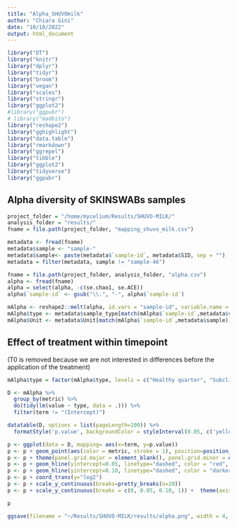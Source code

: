 ```yaml
---
title: "Alpha_SHUVOmilk"
author: "Chiara Gini"
date: "10/10/2022"
output: html_document
---
```


```r
library("DT")
library("knitr")
library("dplyr")
library("tidyr")
library("broom")
library("vegan")
library("scales")
library("stringr")
library("ggplot2")
#library("ggpubr")
# library("madbito")
library("reshape2")
library("gghighlight")
library("data.table")
library("rmarkdown")
library("ggrepel")
library("tibble")
library("ggplot2")
library("tidyverse")
library("ggpubr")
```

## Alpha diversity of SKINSWABs samples

```r
project_folder = "/home/mycelium/Results/SHUVO-MILK/"
analysis_folder = "results/"
fname = file.path(project_folder, "mapping_shuvo_milk.csv")

metadata <- fread(fname)
metadata$sample <- "sample-"
metadata$sample<- paste(metadata$`sample-id`, metadata$SID, sep = "")
metadata = filter(metadata, sample != "sample-46")

fname = file.path(project_folder, analysis_folder, "alpha.csv")
alpha <- fread(fname)
alpha = select(alpha, -c(se.chao1, se.ACE))
alpha$`sample-id` <- gsub("\\.", "-", alpha$`sample-id`)

mAlpha <- reshape2::melt(alpha, id.vars = "sample-id", variable.name = "metric", value.name = "value")
mAlpha$type <- metadata$sample_type[match(mAlpha$`sample-id`,metadata$sample)]
mAlpha$Unit <- metadata$Unit[match(mAlpha$`sample-id`,metadata$sample)]

```

## Effect of treatment within timepoint

(T0 is removed because we are not interested in differences before the application of the treatment)

```r
mAlpha$type = factor(mAlpha$type, levels = c("Healthy quarter", "Subclinical quarter", "Farm bulk milk"))

D <- mAlpha %>%
  group_by(metric) %>%
  do(tidy(lm(value ~ type, data = .))) %>%
  filter(term != "(Intercept)")

datatable(D, options = list(pageLength=100)) %>% 
  formatStyle('p.value', backgroundColor = styleInterval(0.05, c('yellow', 'white')))
```

```r
p <- ggplot(data = D, mapping= aes(x=term, y=p.value))
p <- p + geom_point(aes(color = metric, stroke = 1), position=position_jitter(h=0, w=0.27)) #,shape=metric
p <- p + theme(panel.grid.major = element_blank(), panel.grid.minor = element_blank())
p <- p + geom_hline(yintercept=0.05, linetype="dashed", color = "red", size=0.5)
p <- p + geom_hline(yintercept=0.10, linetype="dashed", color = "darkorange", size=0.5)
p <- p + coord_trans(y="log2")
p <- p + scale_y_continuous(breaks=pretty_breaks(n=20)) 
p <- p + scale_y_continuous(breaks = c(0, 0.05, 0.10, 1)) +  theme(axis.text.x = element_text(angle=90))

p

ggsave(filename = "~/Results/SHUVO-MILK/results/alpha.png", width = 4, height = 4, plot = p, device = "png")
```

